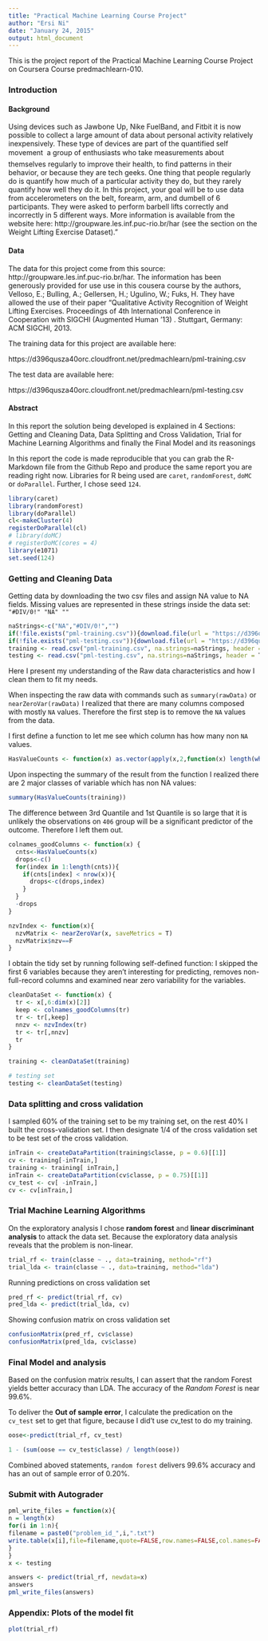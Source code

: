 ```yaml
---
title: "Practical Machine Learning Course Project"
author: "Ersi Ni"
date: "January 24, 2015"
output: html_document
---
```


This is the project report of the Practical Machine Learning Course Project on Coursera Course predmachlearn-010.

### Introduction

#### Background

Using devices such as Jawbone Up, Nike FuelBand, and Fitbit it is now possible to collect a large amount of data about personal activity relatively inexpensively. These type of devices are part of the quantified self movement  a group of enthusiasts who take measurements about themselves regularly to improve their health, to find patterns in their behavior, or because they are tech geeks. One thing that people regularly do is quantify how much of a particular activity they do, but they rarely quantify how well they do it. In this project, your goal will be to use data from accelerometers on the belt, forearm, arm, and dumbell of 6 participants. They were asked to perform barbell lifts correctly and incorrectly in 5 different ways. More information is available from the website here: http://groupware.les.inf.puc-rio.br/har (see the section on the Weight Lifting Exercise Dataset)."

#### Data

The data for this project come from this source: http://groupware.les.inf.puc-rio.br/har. The information has been generously provided for use use in this cousera course by the authors, Velloso, E.; Bulling, A.; Gellersen, H.; Ugulino, W.; Fuks, H. They have allowed the use of their paper “Qualitative Activity Recognition of Weight Lifting Exercises. Proceedings of 4th International Conference in Cooperation with SIGCHI (Augmented Human ’13) . Stuttgart, Germany: ACM SIGCHI, 2013.

The training data for this project are available here:

https://d396qusza40orc.cloudfront.net/predmachlearn/pml-training.csv

The test data are available here:

https://d396qusza40orc.cloudfront.net/predmachlearn/pml-testing.csv

#### Abstract

In this report the solution being developed is explained in 4 Sections: Getting and Cleaning Data, Data Splitting and Cross Validation, Trial for Machine Learning Algorithms and finally the Final Model and its reasonings

In this report the code is made reproducible that you can grab the R-Markdown file from the Github Repo and produce the same report you are reading right now. Libraries for R being used are `caret`, `randomForest`, `doMC` or `doParallel`. Further, I chose seed `124`.

```r
library(caret)
library(randomForest)
library(doParallel)
cl<-makeCluster(4)
registerDoParallel(cl)
# library(doMC)
# registerDoMC(cores = 4)
library(e1071)
set.seed(124)
```

### Getting and Cleaning Data

Getting data by downloading the two csv files and assign NA value to NA fields. Missing values are represented in these strings inside the data set: `"#DIV/0!" "NA" ""`

```r
naStrings<-c("NA","#DIV/0!","")
if(!file.exists("pml-training.csv")){download.file(url = "https://d396qusza40orc.cloudfront.net/predmachlearn/pml-training.csv", destfile = "pml-training.csv", method = "curl")}
if(!file.exists("pml-testing.csv")){download.file(url = "https://d396qusza40orc.cloudfront.net/predmachlearn/pml-testing.csv", destfile = "pml-testing.csv", method = "curl")}
training <- read.csv("pml-training.csv", na.strings=naStrings, header = T)
testing <- read.csv("pml-testing.csv", na.strings=naStrings, header = T)
```

Here I present my understanding of the Raw data characteristics and how I clean them to fit my needs. 

When inspecting the raw data with commands such as `summary(rawData)` or `nearZeroVar(rawData)` I realized that there are many columns composed with mostly `NA` values. Therefore the first step is to remove the `NA` values from the data. 

I first define a function to let me see which column has how many non `NA` values. 

```r
HasValueCounts <- function(x) as.vector(apply(x,2,function(x) length(which(!is.na(x)))))
```


Upon inspecting the summary of the result from the function I realized there are 2 major classes of variable which has non NA values: 


```r
summary(HasValueCounts(training))
```


The difference between 3rd Quantile and 1st Quantile is so large that it is unlikely the observations on `406` group will be a significant predictor of the outcome. Therefore I left them out.



```r
colnames_goodColumns <- function(x) {
  cnts<-HasValueCounts(x)
  drops<-c()
  for(index in 1:length(cnts)){
    if(cnts[index] < nrow(x)){
      drops<-c(drops,index)
    }
  }
  -drops
}

nzvIndex <- function(x){
  nzvMatrix <- nearZeroVar(x, saveMetrics = T)
  nzvMatrix$nzv==F
}
```


I obtain the tidy set by running following self-defined function: I skipped the first 6 variables because they aren't interesting for predicting, removes non-full-record columns and examined near zero variability for the variables.


```r
cleanDataSet <- function(x) {
  tr <- x[,6:dim(x)[2]]
  keep <- colnames_goodColumns(tr)
  tr <- tr[,keep]
  nnzv <- nzvIndex(tr)
  tr <- tr[,nnzv]
  tr
}

training <- cleanDataSet(training)

# testing set
testing <- cleanDataSet(testing)
```

### Data splitting and cross validation

I sampled 60% of the training set to be my training set, on the rest 40% I built the cross-validation set. I then designate 1/4 of the cross validation set to be test set of the cross validation.


```r
inTrain <- createDataPartition(training$classe, p = 0.6)[[1]]
cv <- training[-inTrain,]
training <- training[ inTrain,]
inTrain <- createDataPartition(cv$classe, p = 0.75)[[1]]
cv_test <- cv[ -inTrain,]
cv <- cv[inTrain,]
```


### Trial Machine Learning Algorithms

On the exploratory analysis I chose **random forest** and **linear discriminant analysis** to attack the data set. Because the exploratory data analysis reveals that the problem is non-linear.

```r
trial_rf <- train(classe ~ ., data=training, method="rf")
trial_lda <- train(classe ~ ., data=training, method="lda")
```

Running predictions on cross validation set

```r
pred_rf <- predict(trial_rf, cv)
pred_lda <- predict(trial_lda, cv)
```

Showing confusion matrix on cross validation set
```r
confusionMatrix(pred_rf, cv$classe)
confusionMatrix(pred_lda, cv$classe)
```


### Final Model and analysis

Based on the confusion matrix results, I can assert that the random Forest yields better accuracy than LDA. The accuracy of the *Random Forest* is near 99.6%.

To deliver the **Out of sample error**, I calculate the predication on the `cv_test` set to get that figure, because I did't use cv_test to do my training.

```r
oose<-predict(trial_rf, cv_test)

1 - (sum(oose == cv_test$classe) / length(oose))
```

Combined aboved statements, `random forest` delivers 99.6% accuracy and has an out of sample error of 0.20%.

### Submit with Autograder

```r
pml_write_files = function(x){
n = length(x)
for(i in 1:n){
filename = paste0("problem_id_",i,".txt")
write.table(x[i],file=filename,quote=FALSE,row.names=FALSE,col.names=FALSE)
}
}
x <- testing

answers <- predict(trial_rf, newdata=x)
answers
pml_write_files(answers)
```


### Appendix: Plots of the model fit

```r
plot(trial_rf)
```
